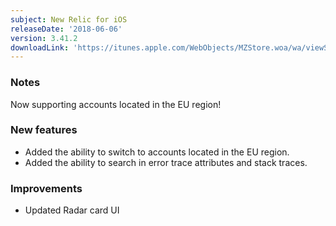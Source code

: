 ```yaml
---
subject: New Relic for iOS
releaseDate: '2018-06-06'
version: 3.41.2
downloadLink: 'https://itunes.apple.com/WebObjects/MZStore.woa/wa/viewSoftware?id=594038638&mt=8'
---
```


### Notes

Now supporting accounts located in the EU region!

### New features

* Added the ability to switch to accounts located in the EU region.
* Added the ability to search in error trace attributes and stack traces.

### Improvements

* Updated Radar card UI

